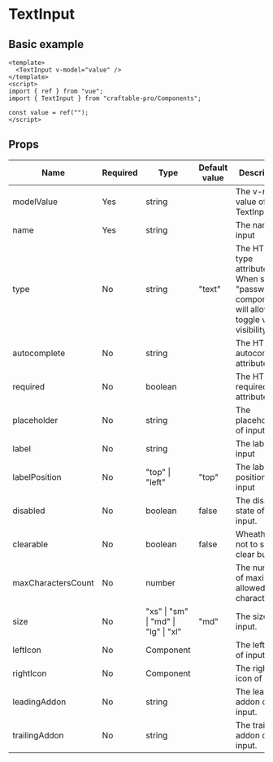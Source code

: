 # TextInput

## Basic example

```vue
<template>
  <TextInput v-model="value" />
</template>
<script>
import { ref } from "vue";
import { TextInput } from "craftable-pro/Components";

const value = ref("");
</script>
```

## Props

| Name               | Required | Type                                 | Default value | Description                                                                                       |
| ------------------ | -------- | ------------------------------------ | ------------- | ------------------------------------------------------------------------------------------------- |
| modelValue         | Yes      | string                               |               | The v-model value of TextInput                                                                    |
| name               | Yes      | string                               |               | The name of input                                                                                 |
| type               | No       | string                               | "text"        | The HTML type attribute. When set to "password", component will allow to toggle value visibility. |
| autocomplete       | No       | string                               |               | The HTML autocomplete attribute                                                                   |
| required           | No       | boolean                              |               | The HTML required attribute                                                                       |
| placeholder        | No       | string                               |               | The placeholder of input                                                                          |
| label              | No       | string                               |               | The label for input                                                                               |
| labelPosition      | No       | "top" \| "left"                      | "top"         | The label position for input                                                                      |
| disabled           | No       | boolean                              | false         | The disabled state of input.                                                                      |
| clearable          | No       | boolean                              | false         | Wheather or not to show clear button.                                                             |
| maxCharactersCount | No       | number                               |               | The number of maximum allowed characters.                                                         |
| size               | No       | "xs" \| "sm" \| "md" \| "lg" \| "xl" | "md"          | The size of input.                                                                                |
| leftIcon           | No       | Component                            |               | The left icon of input.                                                                           |
| rightIcon          | No       | Component                            |               | The right icon of input.                                                                          |
| leadingAddon       | No       | string                               |               | The leading addon of input.                                                                       |
| trailingAddon      | No       | string                               |               | The trailing addon of input.                                                                      |
